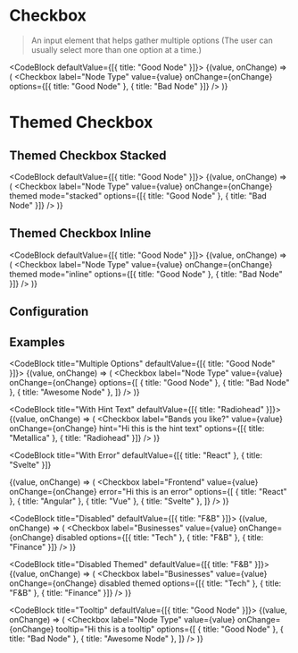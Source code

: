 
# Checkbox

> An input element that helps gather multiple options (The user can usually select more than one option at a time.)

<CodeBlock defaultValue={[{ title: "Good Node" }]}>
  {(value, onChange) => (
    <Checkbox
      label="Node Type"
      value={value}
      onChange={onChange}
      options={[{ title: "Good Node" }, { title: "Bad Node" }]}
    />
  )}
</CodeBlock>

# Themed Checkbox

## Themed Checkbox Stacked

<CodeBlock defaultValue={[{ title: "Good Node" }]}>
  {(value, onChange) => (
    <Checkbox
      label="Node Type"
      value={value}
      onChange={onChange}
      themed
      mode="stacked"
      options={[{ title: "Good Node" }, { title: "Bad Node" }]}
    />
  )}
</CodeBlock>

## Themed Checkbox Inline

<CodeBlock defaultValue={[{ title: "Good Node" }]}>
  {(value, onChange) => (
    <Checkbox
      label="Node Type"
      value={value}
      onChange={onChange}
      themed
      mode="inline"
      options={[{ title: "Good Node" }, { title: "Bad Node" }]}
    />
  )}
</CodeBlock>

## Configuration

<ConfigBlock of={Checkbox} />

## Examples

<CodeBlock title="Multiple Options" defaultValue={[{ title: "Good Node" }]}>
  {(value, onChange) => (
    <Checkbox
      label="Node Type"
      value={value}
      onChange={onChange}
      options={[
        { title: "Good Node" },
        { title: "Bad Node" },
        { title: "Awesome Node" },
      ]}
    />
  )}
</CodeBlock>

<CodeBlock title="With Hint Text" defaultValue={[{ title: "Radiohead" }]}>
  {(value, onChange) => (
    <Checkbox
      label="Bands you like?"
      value={value}
      onChange={onChange}
      hint="Hi this is the hint text"
      options={[{ title: "Metallica" }, { title: "Radiohead" }]}
    />
  )}
</CodeBlock>

<CodeBlock
  title="With Error"
  defaultValue={[{ title: "React" }, { title: "Svelte" }]}
>
  {(value, onChange) => (
    <Checkbox
      label="Frontend"
      value={value}
      onChange={onChange}
      error="Hi this is an error"
      options={[
        { title: "React" },
        { title: "Angular" },
        { title: "Vue" },
        { title: "Svelte" },
      ]}
    />
  )}
</CodeBlock>

<CodeBlock title="Disabled" defaultValue={[{ title: "F&B" }]}>
  {(value, onChange) => (
    <Checkbox
      label="Businesses"
      value={value}
      onChange={onChange}
      disabled
      options={[{ title: "Tech" }, { title: "F&B" }, { title: "Finance" }]}
    />
  )}
</CodeBlock>

<CodeBlock title="Disabled Themed" defaultValue={[{ title: "F&B" }]}>
  {(value, onChange) => (
    <Checkbox
      label="Businesses"
      value={value}
      onChange={onChange}
      disabled
      themed
      options={[{ title: "Tech" }, { title: "F&B" }, { title: "Finance" }]}
    />
  )}
</CodeBlock>

<CodeBlock title="Tooltip" defaultValue={[{ title: "Good Node" }]}>
  {(value, onChange) => (
    <Checkbox
      label="Node Type"
      value={value}
      onChange={onChange}
      tooltip="Hi this is a tooltip"
      options={[
        { title: "Good Node" },
        { title: "Bad Node" },
        { title: "Awesome Node" },
      ]}
    />
  )}
</CodeBlock>
